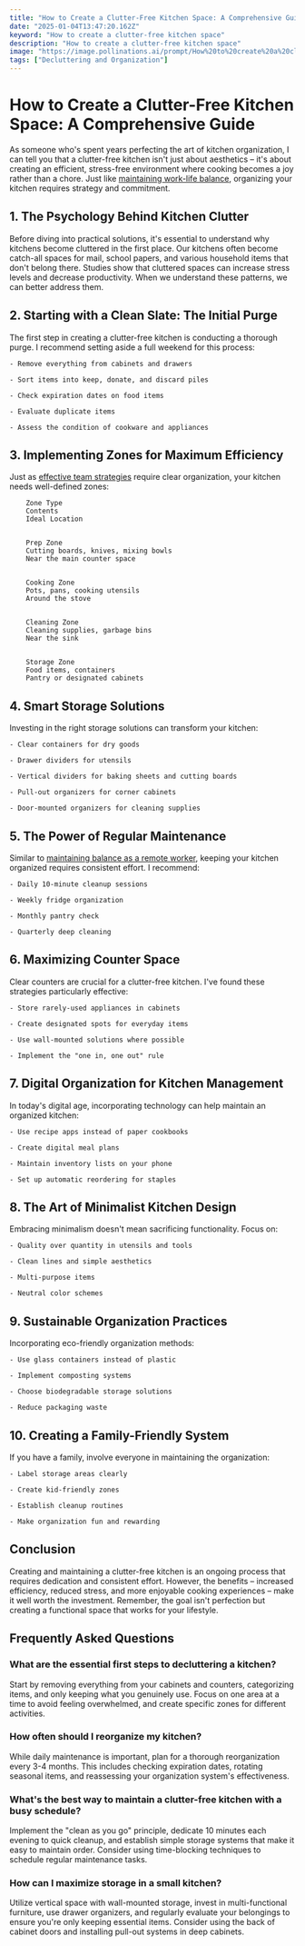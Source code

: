 ```yaml
---
title: "How to Create a Clutter-Free Kitchen Space: A Comprehensive Guide"
date: "2025-01-04T13:47:20.162Z"
keyword: "How to create a clutter-free kitchen space"
description: "How to create a clutter-free kitchen space"
image: "https://image.pollinations.ai/prompt/How%20to%20create%20a%20clutter-free%20kitchen%20space%2C%20realistic%20photo%2C%20high%20quality%2C%204k?width=1024&height=1024&nologo=true"
tags: ["Decluttering and Organization"]
---
```


# How to Create a Clutter-Free Kitchen Space: A Comprehensive Guide


As someone who's spent years perfecting the art of kitchen organization, I can tell you that a clutter-free kitchen isn't just about aesthetics – it's about creating an efficient, stress-free environment where cooking becomes a joy rather than a chore. Just like [maintaining work-life balance](https://productivityprospect.com/blog/how-to-create-a-work-life-balance-plan-for-entrepreneurs/), organizing your kitchen requires strategy and commitment.



## 1. The Psychology Behind Kitchen Clutter

Before diving into practical solutions, it's essential to understand why kitchens become cluttered in the first place. Our kitchens often become catch-all spaces for mail, school papers, and various household items that don't belong there. Studies show that cluttered spaces can increase stress levels and decrease productivity. When we understand these patterns, we can better address them.



## 2. Starting with a Clean Slate: The Initial Purge

The first step in creating a clutter-free kitchen is conducting a thorough purge. I recommend setting aside a full weekend for this process:

    - Remove everything from cabinets and drawers

    - Sort items into keep, donate, and discard piles

    - Check expiration dates on food items

    - Evaluate duplicate items

    - Assess the condition of cookware and appliances




## 3. Implementing Zones for Maximum Efficiency

Just as [effective team strategies](https://productivityprospect.com/blog/how-to-create-effective-goal-setting-strategies-for-teams/) require clear organization, your kitchen needs well-defined zones:




    
        Zone Type
        Contents
        Ideal Location
    
    
        Prep Zone
        Cutting boards, knives, mixing bowls
        Near the main counter space
    
    
        Cooking Zone
        Pots, pans, cooking utensils
        Around the stove
    
    
        Cleaning Zone
        Cleaning supplies, garbage bins
        Near the sink
    
    
        Storage Zone
        Food items, containers
        Pantry or designated cabinets
    




## 4. Smart Storage Solutions

Investing in the right storage solutions can transform your kitchen:

    - Clear containers for dry goods

    - Drawer dividers for utensils

    - Vertical dividers for baking sheets and cutting boards

    - Pull-out organizers for corner cabinets

    - Door-mounted organizers for cleaning supplies




## 5. The Power of Regular Maintenance

Similar to [maintaining balance as a remote worker](https://productivityprospect.com/blog/how-to-achieve-work-life-balance-as-a-remote-worker/), keeping your kitchen organized requires consistent effort. I recommend:

    - Daily 10-minute cleanup sessions

    - Weekly fridge organization

    - Monthly pantry check

    - Quarterly deep cleaning




## 6. Maximizing Counter Space

Clear counters are crucial for a clutter-free kitchen. I've found these strategies particularly effective:

    - Store rarely-used appliances in cabinets

    - Create designated spots for everyday items

    - Use wall-mounted solutions where possible

    - Implement the "one in, one out" rule




## 7. Digital Organization for Kitchen Management

In today's digital age, incorporating technology can help maintain an organized kitchen:

    - Use recipe apps instead of paper cookbooks

    - Create digital meal plans

    - Maintain inventory lists on your phone

    - Set up automatic reordering for staples




## 8. The Art of Minimalist Kitchen Design

Embracing minimalism doesn't mean sacrificing functionality. Focus on:

    - Quality over quantity in utensils and tools

    - Clean lines and simple aesthetics

    - Multi-purpose items

    - Neutral color schemes




## 9. Sustainable Organization Practices

Incorporating eco-friendly organization methods:

    - Use glass containers instead of plastic

    - Implement composting systems

    - Choose biodegradable storage solutions

    - Reduce packaging waste




## 10. Creating a Family-Friendly System

If you have a family, involve everyone in maintaining the organization:

    - Label storage areas clearly

    - Create kid-friendly zones

    - Establish cleanup routines

    - Make organization fun and rewarding




## Conclusion

Creating and maintaining a clutter-free kitchen is an ongoing process that requires dedication and consistent effort. However, the benefits – increased efficiency, reduced stress, and more enjoyable cooking experiences – make it well worth the investment. Remember, the goal isn't perfection but creating a functional space that works for your lifestyle.



## Frequently Asked Questions


### What are the essential first steps to decluttering a kitchen?

Start by removing everything from your cabinets and counters, categorizing items, and only keeping what you genuinely use. Focus on one area at a time to avoid feeling overwhelmed, and create specific zones for different activities.



### How often should I reorganize my kitchen?

While daily maintenance is important, plan for a thorough reorganization every 3-4 months. This includes checking expiration dates, rotating seasonal items, and reassessing your organization system's effectiveness.



### What's the best way to maintain a clutter-free kitchen with a busy schedule?

Implement the "clean as you go" principle, dedicate 10 minutes each evening to quick cleanup, and establish simple storage systems that make it easy to maintain order. Consider using time-blocking techniques to schedule regular maintenance tasks.



### How can I maximize storage in a small kitchen?

Utilize vertical space with wall-mounted storage, invest in multi-functional furniture, use drawer organizers, and regularly evaluate your belongings to ensure you're only keeping essential items. Consider using the back of cabinet doors and installing pull-out systems in deep cabinets.

